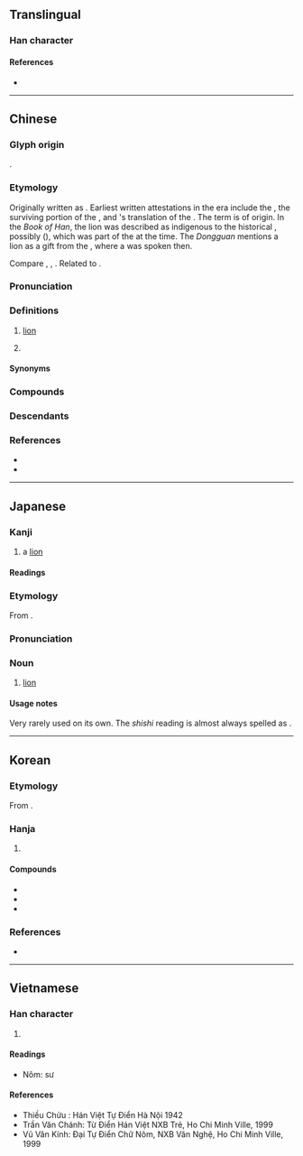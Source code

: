 {{also|狮}}
{{character info}}
==Translingual==

===Han character===
{{Han char|rn=94|rad=犬|as=10|sn=13|four=41227|canj=KHHRB|ids=⿰犭師}}

====References====
* {{Han ref|kx=0717.100|dkj=20609|dj=1128.250|hdz=21363.040|uh=7345|ud=29509|bh=B7E0|bd=47072}}

----

==Chinese==
{{zh-forms|s=狮|alt=師-archaic}}

===Glyph origin===
{{Han etym}}
{{Han compound|犭|師|ls=psc|c1=s|c2=p|t1=dog; beast}}.

===Etymology===
Originally written as {{zh-m|*師}}. Earliest written attestations in the {{w|Eastern Han}} era include the ''{{w|Book of Han}}'' {{defdate|before 111}}, the surviving portion of the ''{{w|東觀漢記|Dongguan Hanji|lang=zh}}'' {{defdate|{{circa2|150|short=yes}}}}, and {{w|Lokaksema (Buddhist monk)|Lokakṣema}}'s translation of the ''{{w|Aṣṭasāhasrikā Prajñāpāramitā}}'' {{defdate|179}}. The term is of {{der|zh|ira}} origin. In the ''Book of Han'', the lion was described as indigenous to the historical {{och-l|烏弋山離|id=1,1,1,2|Alexandria}}, possibly {{w|Alexandria Prophthasia}} ({{zh-ref|Yu, 1998}}), which was part of the {{w|Parthian Empire}} at the time. The ''Dongguan'' mentions a lion as a gift from the {{w|Shule Kingdom}}, where a {{w|Saka language}} was spoken then.

Compare {{cog|pal|𐫢𐫃𐫡|ts=šagr, šēr|t=lion; (astronomy) Leo}}, {{cog|xpr|𐫢𐫡𐫃|ts=šarɣ}}, {{cog|kho|sarau||lion}}. Related to {{och-l|狻猊}}.

===Pronunciation===
{{zh-pron
|m=shī
|m-s=
|c=si1
|c-t=lhu1
|g=
|h=pfs=sṳ̂
|j=si1
|mb=sú
|md=săi
|mn=sai/xm,zz,tw:su/qz:sir
|mn_note=su/sir - literary; sai - vernacular
|mn-t=sai1
|w=1sr
|x=
|mc=y
|oc=y
|cat=n
}}

===Definitions===
{{zh-hanzi}}

# [[lion]]
# {{rfv-sense|zh}} {{zh-div|嶼}} {{place|zh|t={{w|Shi Islet|Shi}}|islet|rural township/Lieyu|county/Kinmen<!--|province/Fujian-->|c/Taiwan}}

====Synonyms====
{{zh-dial|獅子}}

===Compounds===
{{zh-der|獅子|獅鷲|人中獅子|小獅座|河東獅吼|河東獅子|海獅|獅城|獅子口|獅子吼|獅子山|獅子座|獅子搏兔|獅子會|獅子狗|獅子頭|獅舞|獅蠻|睡獅|石獅子|舞獅|蟻獅|風獅爺|珞獅路|獅南|獅潭|雌獅|弄獅|好鼻獅:hó-phīⁿ-sai;Min Nan}}

===Descendants===
{{CJKV||し|사|sư}}

===References===
* {{R:twedu|A02534}}
* {{thcwd|9751}}

----

==Japanese==

===Kanji===
{{ja-kanji|grade=n|rs=犬10}}

# a [[lion]]

====Readings====
{{ja-readings
|goon=し
|kanon=し
|kun=
}}

===Etymology===
From {{der|ja|ltc|-|sort=し}} {{ltc-l|獅}}.

===Pronunciation===
{{ja-pron|yomi=goon|し}}

===Noun===
{{ja-noun|し}}

# [[lion]]

====Usage notes====
Very rarely used on its own. The ''shishi'' reading is almost always spelled as {{m|ja|獅子}}.

----

==Korean==

===Etymology===
From {{der|ko|ltc|-}} {{ltc-l|獅}}. {{hanja-hunmong|ᄉᆞ|so|獸畜#상18A}}

===Hanja===
{{ko-hanja-search}}
{{ko-hanja|사자|사}}

# {{hanja form of|사|[[lion]]}}

====Compounds====
{{top3}}
* {{ko-l|사자|獅子}}
* {{ko-l|사자좌|獅子座}}
* {{ko-l|사자무|獅子舞}}
{{bottom}}

===References===
* {{R:hanjadoc|7207}}

----

==Vietnamese==

===Han character===
{{vi-readings|reading=sư|rs=犬10}}

# {{rfdef|vi|sort=犬10}}

====Readings====
* Nôm: sư

====References====
* Thiều Chửu : Hán Việt Tự Điển Hà Nội 1942
* Trần Văn Chánh: Từ Điển Hán Việt NXB Trẻ, Ho Chi Minh Ville, 1999
* Vũ Văn Kính: Đại Tự Điển Chữ Nôm, NXB Văn Nghệ, Ho Chi Minh Ville, 1999